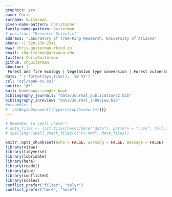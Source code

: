 ```yaml
---
graphics: yes
name: Chris
surname: Guiterman
given-name-pattern: Christopher
family-name-pattern: Guiterman
# position: "Research Scientist"
address: "Laboratory of Tree-Ring Research, University of Arizona"
phone: +1 520-230-2341
www: chris-guiterman.rbind.io
email: chguiterman@arizona.edu
twitter: ChrisGuiterman
github: chguiterman
aboutme: |
 Forest and fire ecology | Vegetation type conversion | Forest vulnerabilities to climate change | Use-inspired research | Applications in dendrochronology
date: "`r format(Sys.time(), '%B %Y')`"
csl: "csl/apa6-cv.csl"
nocite: "@*"
knit: bookdown::render_book
bibliography_journals: "data/Journal_publications2.bib"
bibliography_inreview: "data/Journal_inReview.bib"
#preamble: |
#  \AtBeginDocument{\hypersetup{baseurl={}}}
---
```


```r
# Remember to spell check!!
# data_files <- list.files(here::here("data"), pattern = ".csv", full.names = TRUE)
# spelling::spell_check_files(c("CV.Rmd", data_files))
```

```r
knitr::opts_chunk$set(echo = FALSE, warning = FALSE, message = FALSE)
library(vitae)
library(tidyverse)
library(lubridate)
library(here)
library(readxl)
library(glue)
library(conflicted)
library(scales)
conflict_prefer("filter", "dplyr")
conflict_prefer("here", "here")
```
